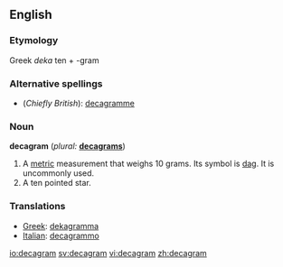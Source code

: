 ==English==

===Etymology===
Greek ''deka'' ten + -gram

===Alternative spellings===
* (''Chiefly British''): [[decagramme]]

===Noun===
'''decagram'''  (''plural:'' '''[[decagrams]]''')
# A [[metric]] measurement that weighs 10 grams.  Its symbol is [[dag]].  It is uncommonly used.
# A ten pointed star.

<!--[[gram]] - [[decagram]] - [[hectogram]]-->

===Translations===
*[[Greek]]: [[dekagramma]]
*[[Italian]]: [[decagrammo]] {{m}}

[[io:decagram]]
[[sv:decagram]]
[[vi:decagram]]
[[zh:decagram]]